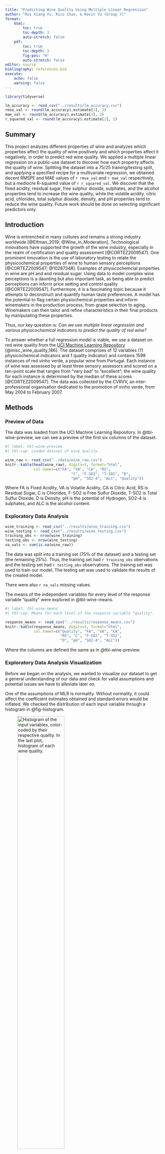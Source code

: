 ```yaml
---
title: "Predicting Wine Quality Using Multiple Linear Regression"
author: "Rui Xiang Yu, Rico Chan, & Kevin Yu (Group 7)"
format: 
    html:
        toc: true
        toc-depth: 3
        auto-stretch: false
    pdf:
        toc: true
        toc-depth: 3 
        fig-pos: "H"
        auto-stretch: false
editor: source
bibliography: references.bib
execute:
    echo: false
    warning: false
---
```


```r
library(tidyverse)

lm_accuracy <- read_csv("../results/lm_accuracy.csv")
rmse_val <- round(lm_accuracy$.estimate[1], 2)
mae_val <- round(lm_accuracy$.estimate[3], 2)
r_squared_val <- round(lm_accuracy$.estimate[2], 2)
```

## Summary

This project analyzes different properties of wine and analyzes which properties affect the quality of wine positively and which properties affect it negatively, in order to predict red wine quality. We applied a multiple linear regression on a public-use dataset to discover how each property affects the quality of wine. Splitting the dataset into a 75/25 training/testing split, and applying a specified recipe for a multivariate regression, we obtained decent RMSPE and MAE values of `r rmse_val` and `r mae_val` respectively, but a mediocre R-squared value of `r r_squared_val`. We discover that the fixed acidity, residual sugar, free sulphur dioxide, sulphates, and the alcohol properties tend to increase the wine quality, while the volatile acidity, citric acid, chlorides, total sulphur dioxide, density, and pH properties tend to reduce the wine quality. Future work should be done on selecting significant predictors only.

## Introduction

Wine is entrenched in many cultures and remains a strong industry worldwide [@Elfman_2019; @Wine_in_Moderation]. Technological innovations have supported the growth of the wine industry, especially in the realm of certification and quality assessment [@CORTEZ2009547]. One prominent innovation is the use of laboratory testing to relate the physicochemical properties of wine to human sensory perceptions [@CORTEZ2009547; @10287348]. Examples of physicochemcial properties in wine are pH and and residual sugar. Using data to model complex wine perceptions is a daunting but also important task, as being able to predict perceptions can inform price setting and control quality [@CORTEZ2009547]. Furthermore, it is a fascinating topic because it attempts to deconstruct and quantify human taste preferences. A model has the potential to flag certain physiochemical properties and inform winemakers in the production process, from grape selection to aging. Winemakers can then tailor and refine characteristics in their final products by manipulating these properties.

Thus, our key question is: *Can we use multiple linear regression and various physicochemical indicators to predict the quality of red wine?*

To answer whether a full regression model is viable, we use a dataset on red wine quality from the [UCI Machine Learning Repository](https://archive.ics.uci.edu/dataset/186/wine+quality) [@misc_wine_quality_186]. The dataset comprises of 12 variables (11 physicochemical indicators and 1 quality indicator) and contains 1599 instances of red vinho verde, a popular wine from Portugal. Each instance of wine was assessed by at least three sensory assessors and scored on a ten-point scale that ranges from "very bad" to "excellent"; the wine quality for each instance is determined by the median of these scores [@CORTEZ2009547]. The data was collected by the CVRVV, an inter-professional organisation dedicated to the promotion of vinho verde, from May 2004 to February 2007.

## Methods

### Preview of Data

The data was loaded from the UCI Machine Learning Repository. In @tbl-wine-preview, we can see a preview of the first six columns of the dataset.

```r
#| label: tbl-wine-preview
#| tbl-cap: Loaded dataset of wine quality.

wine_raw <- read_csv("../data/wine_raw.csv")
knitr::kable(head(wine_raw), digits=3, format="html",
             col.names=c("FA", "VA", "CA", "RS", 
                              "C", "F-SO2", "T-SO2", "D", 
                              "pH", "SO2-4", "ALC", "Quality"))
```

Where FA is Fixed Acidity, VA is Volatile Acidity, CA is Citric Acid, RS is Residual Sugar, C is Chlorides, F-SO2 is Free Sulfur Dioxide, T-SO2 is Total Sulfur Dioxide, D is Density, pH is the potential of Hydrogen, SO2-4 is sulphates, and ALC is the alcohol content.

### Exploratory Data Analysis

```r
wine_training <- read_csv("../results/wine_training.csv")
wine_testing <- read_csv("../results/wine_testing.csv")
training_obs <- nrow(wine_training)
testing_obs <- nrow(wine_testing)
na_vals <- sum(is.na(wine_raw))
```

The data was split into a training set (75% of the dataset) and a testing set (the remaining 25%). Thus, the training set had `r training_obs` obervations and the testing set had `r testing_obs` observations. The training set was used to train our model. The testing set was used to validate the results of the created model.

There were also `r na_vals` missing values.

The means of the independent variables for every level of the response variable "quality" were explored in @tbl-wine-means.

```r
#| label: tbl-wine-means
#| tbl-cap: Means for each level of the response variable "quality".

response_means <- read_csv("../results/response_means.csv")
knitr::kable(response_means, digits=3, format="html",
             col.names=c("Quality", "FA", "VA", "CA",  
                         "RS", "C", "F-SO2", "T-SO2",  
                         "D", "pH", "SO2-4", "ALC"))
```

Where the columns are defined the same as in @tbl-wine-preview.

### Exploratory Data Analysis Visualization

Before we began on the analysis, we wanted to visualize our dataset to get a general understanding of our data and check for valid assumptions and potential issues we have to alleviate later on.

One of the assumptions of MLR is normality. Without normality, it could affect the coefficient estimates obtained and standard errors would be inflated. We checked the distribution of each input variable through a histogram in @fig-histogram.

![Histogram of the input variables, color-coded by their respective quality. In the last plot, histogram of each wine quality.](../results/wine-histogram.png){#fig-histogram width="60%"}

Each of the qualities we analyzed are plotted together in @fig-histogram to get an understanding of several assumptions we are making. For some of them, (such as density, pH, volatile_acidity, etc), a normality assumption is reasonable. For others, (such as citric_acid, total_sulfur_dioxide, etc) it may be a bit harder to assume normality. Each of the different qualities are also coloured in, so the different densities among the quality levels can be visualized.

The very last plot is a visual for the count of how many wines are in each quality level. Unfortunately, there does not appear to be a consistent count for each quality level, rather most of the wines in the dataset have qualities between 5 and 7. This could affect the performance of the model.

Next, we looked at how correlated the variables in the dataset are against each other in @fig-corr.

![Correlation matrix of all variables.](../results/wine-correlation.png){#fig-corr width="60%"}

@fig-corr suggests that the values all tend to be more independent of each other than some others. For quality, the values that are the most correlated appear to be volatile acidity and the alcohol content. This suggests that those may be the best predictors, and the others may be a bit weaker.

### Multiple Linear Rgression

We specified a linear regression model and then a recipe. In the recipe, we stated "quality" as our response variable, and the other 11 variables as input variables. We then set up the workflow and trained the model using our training set.

In @tbl-coeffs, we can see the obtained coefficients from the model:

```r
#| label: tbl-coeffs
#| tbl-cap: Summary of the coefficients from the linear regression with their respective standard error, statistic, and p-value.

wine_coeffs <- read_csv("../results/wine_lm_coefs.csv")
intercept <- round(wine_coeffs$estimate[1], 2)
fixacid_val <- round(wine_coeffs$estimate[2], 2)
volacid_val <- round(wine_coeffs$estimate[3], 2)
citricacid_val <- round(wine_coeffs$estimate[4], 2)
residualsugar_val <- round(wine_coeffs$estimate[5], 2)
chlorides_val <- round(wine_coeffs$estimate[6], 2)
freeso2_val <- round(wine_coeffs$estimate[7], 2)
totalso2_val <- round(wine_coeffs$estimate[8], 2)
density_val <- round(wine_coeffs$estimate[9], 2)
ph_val <- round(wine_coeffs$estimate[10], 2)
sulphates_val <- round(wine_coeffs$estimate[11], 2)
alcohol_val <- round(wine_coeffs$estimate[12], 2)
knitr::kable(wine_coeffs)
```

From @tbl-coeffs, we can see that most of our input variables are statistically significant, as their p-values are \< 0.05. However, a couple have p-values that are \> 0.05, and thus, are not statistically significant.

-   Significant: fixed acidity, sulphates, alcohol, volatile acidity, chlorides, total sulfur dioxide, and density.
-   Non-significant: residual sugar, citric acid, free sulfur dioxide, and pH.

The full equation of our linear regression model is (rounded to the nearest 3 decimals):

quality = `r intercept` + `r fixacid_val` x fixed_acidity `r volacid_val` x volatile_acidity `r citricacid_val` x citric_acid + `r residualsugar_val` x residual_sugar `r chlorides_val` x chlorides + `r freeso2_val` x free_sulfur_dioxide `r totalso2_val` x total_sulfur_dioxide `r density_val` x density `r ph_val` x pH `r sulphates_val` x sulphates + `r alcohol_val` x alcohol

We can also determine the correlation between the input variables and the response variable quality:

-   Positively correlated: fixed acidity, residual sugar, free sulfur dioxide, sulphates, and alcohol.
-   Negatively correlated: volatile acidity, citric acid, chlorides, total sulfur dioxide, density, and pH.

The model was tested on the testing set. The metrics from the model are in @tbl-lm-accuracy.

```r
#| label: tbl-lm-accuracy
#| tbl-cap: Estimates of the model's performance on the testing set.

knitr::kable(lm_accuracy)
```

Our RMSPE is `r rmse_val` units of quality, which we deem to be a low value. Our mean absolute error is `r mae_val` units of quality, which we also deem to be a low value. Thus, we believe our model performs relatively well. However, our R\^2 is `r r_squared_val` which is a low number, indicating that our model does not fit the data as well as hoped.

To assess the validity of our model, we plotted a QQ plot where the theoretical quantiles are plotted against the sample quantiles. This plot shows the normality distribution. A QQ-plot with a straight line would be the ideal one. Our resulting QQ-plot is in @fig-qq.

![Correlation matrix of all variables.](../results/wine_lm_qq_plot.png){#fig-qq width="50%"}

As seen, @fig-qq appears to follow a straight line. There does appear to be a dip from the line near quantiles = 0, and a few outliers (173 and 113), but overall, the normality assumption on our data is reasonable.

## Discussion

### Summary and Expectations

The purpose of this project was to determine if it was possible to predict red wine quality through a set of 11 physicochemical variables. We applied a multiple linear regression on a public-use dataset to discover how each property affects the quality of wine. Splitting the dataset into a 75/25 training/testing split, and applying a specified recipe for a multivariate regression, we obtained decent RMSPE and MAE values of `r rmse_val` and `r mae_val` respectively, but a mediocre R-squared value of `r r_squared_val`.

We discover that the fixed acidity, residual sugar, free sulphur dioxide, sulphates, and the alcohol properties tend to increase the wine quality, while the volatile acidity, citric acid, chlorides, total sulphur dioxide, density, and pH properties tend to reduce the wine quality. Furthermore, only fixed acidity, sulphates, alcohol, volatile acidity, chlorides, total sulfur dioxide, and density were deemed to be significant predictors.

From @fig-corr, it was expected that alcohol and volatile acidity would be significant predictors for quality. And in fact, these variables were statistically significant as their p values was \< 0.05. However, the model's fit performed worse than expected, with a very low R-squared value.

### Impacts and Future Questions

The multivariate regression analysis conducted on the wine quality dataset aimed to uncover the impacts of various factors such as the alcohol content, the acidity, and the amount of sugar on the overall quality of wine. While the accuracy of our model is a bit mediocre at best, it is still a valuable analysis that can uncover proposals of changing winemaking practices and consumer preferences.

Future research should attempt to improve the accuracy of our model, such as incorporating better model selection techniques such as stepwise regression, or to restrict the coefficients through LASSO or Ridge regression. Alternate strategies could be to adapt a non-parametric (i.e. classification) analysis rather than a regression analysis on the data. More data could also be collected to further the amount of predictors and the amount of data there are.

For those who are in the winemaking business, this should propose implications on alternate winemaking techniques to better increase the quality of the wine that is being manufactured, and may ask why some qualities negatively affect the quality of the wine and why others positively affect the quality.

## References
